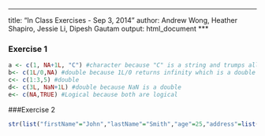***
title: "In Class Exercises - Sep 3, 2014"
author: Andrew Wong, Heather Shapiro, Jessie Li, Dipesh Gautam
output: html_document
***
    
### Exercise 1

```r
a <- c(1, NA+1L, "C") #character because "C" is a string and trumps all
b<- c(1L/0,NA) #double because 1L/0 returns infinity which is a double
c<- c(1:3,5) #double
d<- c(3L, NaN+1L) #double because NaN is a double
e<- c(NA,TRUE) #Logical because both are logical
```

###Exercise 2
```r
str(list("firstName"="John","lastName"="Smith","age"=25,"address"=list("streetAddress"="21 2nd Street", "city"="New York", "state"="NY","postalCode"=10021), "phoneNumber"=list(list("type"="home", "number"="212 555-1239"),list("type"="fax", "number"="646 555-4567"))))
```